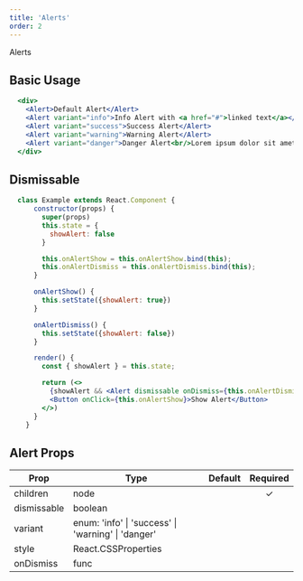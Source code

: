 ```yaml
---
title: 'Alerts'
order: 2
---
```



<DocsHeading to="/design/alerts/" type="design">
  Alerts
</DocsHeading>

## Basic Usage

```.jsx
  <div>
    <Alert>Default Alert</Alert>
    <Alert variant="info">Info Alert with <a href="#">linked text</a></Alert>
    <Alert variant="success">Success Alert</Alert>
    <Alert variant="warning">Warning Alert</Alert>
    <Alert variant="danger">Danger Alert<br/>Lorem ipsum dolor sit amet, consectetur adipiscing elit, sed do eiusmod tempor incididunt ut labore et dolore magna aliqua. Ut enim ad minim veniam, quis nostrud exercitation ullamco laboris nisi ut aliquip ex ea commodo consequat.</Alert>
  </div>
```

## Dismissable

```.jsx
  class Example extends React.Component {
      constructor(props) {
        super(props)
        this.state = {
          showAlert: false
        }

        this.onAlertShow = this.onAlertShow.bind(this);
        this.onAlertDismiss = this.onAlertDismiss.bind(this);
      }

      onAlertShow() {
        this.setState({showAlert: true})
      }

      onAlertDismiss() {
        this.setState({showAlert: false})
      }

      render() {
        const { showAlert } = this.state;

        return (<>
          {showAlert && <Alert dismissable onDismiss={this.onAlertDismiss}>Dismiss Me<br/>Lorem ipsum dolor sit amet, consectetur adipiscing elit, sed do eiusmod tempor incididunt ut labore et dolore magna aliqua. Ut enim ad minim veniam, quis nostrud exercitation ullamco laboris nisi ut aliquip ex ea commodo consequat.</Alert>}
          <Button onClick={this.onAlertShow}>Show Alert</Button>
        </>)
      }
    }
```

## Alert Props

| Prop        | Type                                                           | Default | Required |
| ----------- | -------------------------------------------------------------- | ------- | :------: |
| children    | node                                                           |         | &#10003; |
| dismissable | boolean                                                        |         |          |
| variant     | enum: 'info' &#124; 'success' &#124; 'warning' &#124; 'danger' |         |
| style       | React.CSSProperties                                            |         |
| onDismiss   | func                                                           |         |
